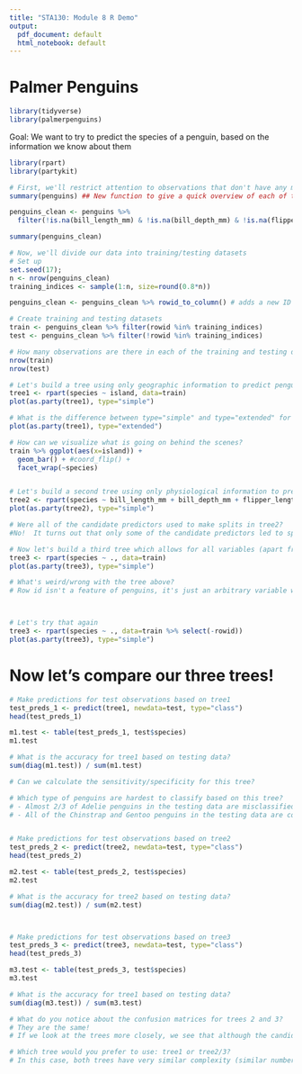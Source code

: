 ```yaml
---
title: "STA130: Module 8 R Demo"
output:
  pdf_document: default
  html_notebook: default
---
```




# Palmer Penguins

```r
library(tidyverse)
library(palmerpenguins)
```

Goal: We want to try to predict the species of a penguin, based on the information we know about them

```r
library(rpart)
library(partykit)

# First, we'll restrict attention to observations that don't have any missing values
summary(penguins) ## New function to give a quick overview of each of the variables in a tibble

penguins_clean <- penguins %>% 
  filter(!is.na(bill_length_mm) & !is.na(bill_depth_mm) & !is.na(flipper_length_mm) & !is.na(body_mass_g))

summary(penguins_clean)

# Now, we'll divide our data into training/testing datasets
# Set up
set.seed(17); 
n <- nrow(penguins_clean)
training_indices <- sample(1:n, size=round(0.8*n))

penguins_clean <- penguins_clean %>% rowid_to_column() # adds a new ID column

# Create training and testing datasets
train <- penguins_clean %>% filter(rowid %in% training_indices)
test <- penguins_clean %>% filter(!rowid %in% training_indices)

# How many observations are there in each of the training and testing datasets?
nrow(train)
nrow(test)
```



```r
# Let's build a tree using only geographic information to predict penguin species
tree1 <- rpart(species ~ island, data=train)
plot(as.party(tree1), type="simple")

# What is the difference between type="simple" and type="extended" for visualizing a classification tree?
plot(as.party(tree1), type="extended")

# How can we visualize what is going on behind the scenes?
train %>% ggplot(aes(x=island)) + 
  geom_bar() + #coord_flip() +
  facet_wrap(~species)


# Let's build a second tree using only physiological information to predict penguins species
tree2 <- rpart(species ~ bill_length_mm + bill_depth_mm + flipper_length_mm + body_mass_g, data=train)
plot(as.party(tree2), type="simple")

# Were all of the candidate predictors used to make splits in tree2?
#No!  It turns out that only some of the candidate predictors led to splits which improved the purity of the child nodes enough to be worthwhile

# Now let's build a third tree which allows for all variables (apart from species) to be used to predict penguin species
tree3 <- rpart(species ~ ., data=train)
plot(as.party(tree3), type="simple")

# What's weird/wrong with the tree above?
# Row id isn't a feature of penguins, it's just an arbitrary variable we added to our tibble for convenience



# Let's try that again
tree3 <- rpart(species ~ ., data=train %>% select(-rowid))
plot(as.party(tree3), type="simple")

```



# Now let's compare our three trees!
```r
# Make predictions for test observations based on tree1
test_preds_1 <- predict(tree1, newdata=test, type="class")
head(test_preds_1)

m1.test <- table(test_preds_1, test$species)
m1.test

# What is the accuracy for tree1 based on testing data?
sum(diag(m1.test)) / sum(m1.test)

# Can we calculate the sensitivity/specificity for this tree?

# Which type of penguins are hardest to classify based on this tree?
# - Almost 2/3 of Adelie penguins in the testing data are misclassified
# - All of the Chinstrap and Gentoo penguins in the testing data are correctly classified!


# Make predictions for test observations based on tree2
test_preds_2 <- predict(tree2, newdata=test, type="class")
head(test_preds_2)

m2.test <- table(test_preds_2, test$species)
m2.test

# What is the accuracy for tree2 based on testing data?
sum(diag(m2.test)) / sum(m2.test)



# Make predictions for test observations based on tree3
test_preds_3 <- predict(tree3, newdata=test, type="class")
head(test_preds_3)

m3.test <- table(test_preds_3, test$species)
m3.test

# What is the accuracy for tree1 based on testing data?
sum(diag(m3.test)) / sum(m3.test)

# What do you notice about the confusion matrices for trees 2 and 3?
# They are the same!
# If we look at the trees more closely, we see that although the candidate predictors are different, the final trees are identical!

# Which tree would you prefer to use: tree1 or tree2/3?
# In this case, both trees have very similar complexity (similar number of splits/terminal nodes), but since the accuracy of tree 2/3 on the testing data is so much better, we would prefer to use tree2 (or 3 - they are the same!).  
```

